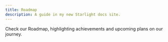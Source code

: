 ```yaml
---
title: Roadmap
description: A guide in my new Starlight docs site.
---
```



Check our Roadmap, highlighting achievements and upcoming plans on our journey.

<div class="static min-h-full">
  <Roadmap
    milestones={[
      {
        title: "Milestone 2",
        description: "",
        date: "date to be announced",
        goals: [
          "Open IPC Goggles v1 release",
        ]
      },{
        title: "Milestone 1.5",
        description: "",
        date: "date to be announced",
        goals: [
          "Thinker unit release",
        ]
      },
      {
        title: "Milestone 1.2",
        description: "This is the second milestone.",
        date: "2024-12",
        goals: [
          "Adaptive Link",
        ]
      },
      {
        title: "Milestone 1.1",
        description: "",
        date: "2024-11",
        reached: false,
         goals: [
          "Binding by QR code",
          "Configuration of camera and WiFi boadcast through on screen display menu",
          ]
      },
      {
        title: "Milestone 1",
        description: "",
        date: "2024-01-08",
        reached: true,
        goals: [
          "Added Majestic sighup support for Ingenic devices",
          "Added h265 support for rtmp",
          "Added rtmp reconnect option",
          "Added support for Sigmastar register info scan",
          "Fixed several rtmp authentication problems",
          "Fixed a problem with rotation on a few Sigmastar sensor drivers",
          "Removed Ingenic software based day/night detection",
        ]
      },
    ]}
  />

</div>
